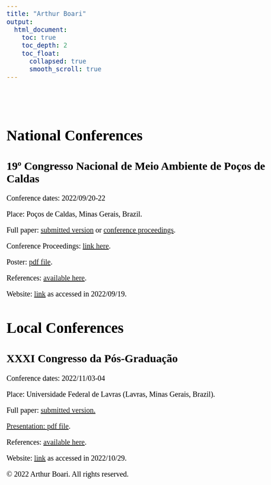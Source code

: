 ```yaml
---
title: "Arthur Boari"
output:
  html_document:
    toc: true
    toc_depth: 2
    toc_float:
      collapsed: true
      smooth_scroll: true
---
```

<style>
body {
  color: black;
  font-family: Times;
  font-size: 20px;
}
pre {
  background-color: lightgreen;
}
#TOC {
  color: #A8CF45;
  font-family: Times;
  font-size: 14px;
  border-color: black;
}
#header {
  color: #00943E;
  align: center;
}
</style>

<br>
<br>

# National Conferences

## 19º Congresso Nacional de Meio Ambiente de Poços de Caldas

Conference dates: 2022/09/20-22

Place: Poços de Caldas, Minas Gerais, Brazil.

Full paper: <a href="Arquivos/Publicacoes/Resumo identificado final.pdf" >submitted version</a> or <a href="http://www.meioambientepocos.com.br/ANAIS2022/76%20-%20244016_crescimento-da-concentrao-de-materiais-particulados-e-oznio-em-capitais-brasileiras.pdf" >conference proceedings</a>.

Conference Proceedings: <a href="http://www.meioambientepocos.com.br/anais2022.html" >link here</a>.

Poster: <a href="Arquivos/Publicacoes/Banner.pptx (1).pdf" >pdf file</a>. 

References: [available here](https://arthurboari.github.io/arthurboari/cnmaref.html).

Website: [link](http://www.meioambientepocos.com.br/index.html) as accessed in 2022/09/19.

# Local Conferences

## XXXI Congresso da Pós-Graduação

Conference dates: 2022/11/03-04

Place: Universidade Federal de Lavras (Lavras, Minas Gerais, Brazil).

Full paper: <a href="Arquivos/Publicacoes/xxxi cpg/CPG2022_paper_138.pdf" >submitted version.

Presentation: <a href="Arquivos/Publicacoes/xxxi cpg/Slides CPG 2022.pdf" >pdf file</a>. 

References: [available here](https://arthurboari.github.io/arthurboari/xxxicpg.html).

Website: [link]() as accessed in 2022/10/29.


&copy; 2022 Arthur Boari. All rights reserved.